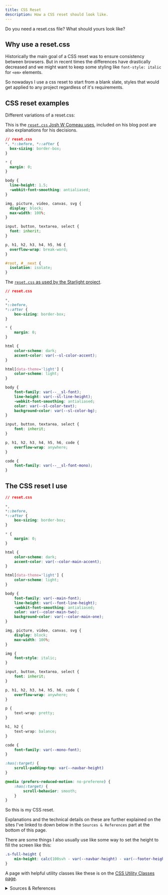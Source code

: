 ```yaml
---
title: CSS Reset
description: How a CSS reset should look like.
---
```


Do you need a reset.css file? What should yours look like?

## Why use a reset.css

Historically the main goal of a CSS reset was to ensure consistency between browsers. But in recent times the differences have drastically decreased and we might want to keep some styling like `font-style: italic` for `<em>` elements.

So nowadays I use a css reset to start from a blank slate, styles that would get applied to any project regardless of it's requirements.

## CSS reset examples

Different variations  of a reset.css:

<Tabs>
<TabItem label="Josh W">

This is the [`reset.css` Josh W Comeau uses](https://www.joshwcomeau.com/css/custom-css-reset/), included on his blog post are also explanations for his decisions.

```css
// reset.css
*, *::before, *::after {
  box-sizing: border-box;
}

* {
  margin: 0;
}

body {
  line-height: 1.5;
  -webkit-font-smoothing: antialiased;
}

img, picture, video, canvas, svg {
  display: block;
  max-width: 100%;
}

input, button, textarea, select {
  font: inherit;
}

p, h1, h2, h3, h4, h5, h6 {
  overflow-wrap: break-word;
}

#root, #__next {
  isolation: isolate;
}
```
</TabItem>

<TabItem label="Starlight">

The [`reset.css` as used by the Starlight project](https://github.com/withastro/starlight/blob/main/packages/starlight/style/reset.css).

```css
// reset.css

*,
*::before,
*::after {
	box-sizing: border-box;
}

* {
	margin: 0;
}

html {
	color-scheme: dark;
	accent-color: var(--sl-color-accent);
}

html[data-theme='light'] {
	color-scheme: light;
}

body {
	font-family: var(--__sl-font);
	line-height: var(--sl-line-height);
	-webkit-font-smoothing: antialiased;
	color: var(--sl-color-text);
	background-color: var(--sl-color-bg);
}

input, button, textarea, select {
	font: inherit;
}

p, h1, h2, h3, h4, h5, h6, code {
    overflow-wrap: anywhere;
}

code {
	font-family: var(--__sl-font-mono);
}
```

</TabItem>

</Tabs>

## The CSS reset I use

```css
// reset.css

*,
*::before,
*::after {
    box-sizing: border-box;
}

* {
    margin: 0;
}

html {
    color-scheme: dark;
    accent-color: var(--color-main-accent);
}

html[data-theme='light'] {
    color-scheme: light;
}

body {
    font-family: var(--main-font);
    line-height: var(--font-line-height);
    -webkit-font-smoothing: antialiased;
    color: var(--color-main-two);
    background-color: var(--color-main-one);
}

img, picture, video, canvas, svg {
    display: block;
    max-width: 100%;
}

img {
    font-style: italic;
}

input, button, textarea, select {
    font: inherit;
}

p, h1, h2, h3, h4, h5, h6, code {
    overflow-wrap: anywhere;
}

p {
    text-wrap: pretty;
}

h1, h2 {
    text-wrap: balance;
}

code {
    font-family: var(--mono-font);
}

:has(:target) {
    scroll-padding-top: var(--navbar-height)
}

@media (prefers-reduced-motion: no-preferene) {
    :has(:target) {
        scroll-behavior: smooth;
    }
}

```

So this is my CSS reset.

Explanations and the technical details on these are further explained on the sites I've linked to down below in the `Sources & References` part at the bottom of this page.

There are some things I also usually use like some way to set the height to fill the screen like this:

```css
.s-full-height {
    min-height: calc(100svh - var(--navbar-height) - var(--footer-height));
}
```

A page with helpful utility classes like these is on the [CSS Utility Classes page](/css/utility-classes).

<details>

<summary>Sources & References</summary>

- CSS reset tips by Kevin Powell focussed on newer css features: https://youtu.be/eWmDW4zEXt4 & https://youtu.be/cCAtD_BAHNw
- Blog post by Josh W Comeau on his CSS reset: https://www.joshwcomeau.com/css/custom-css-reset/
- Blog post by Andy Bell on his CSS reset: https://piccalil.li/blog/a-more-modern-css-reset/

</details>